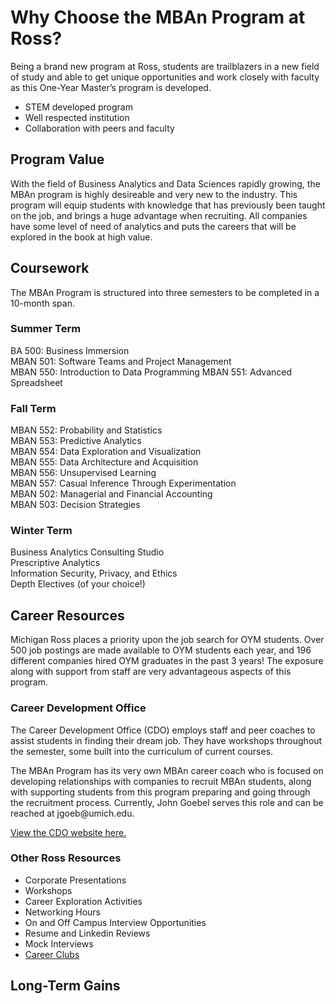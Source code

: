 # Why Choose the MBAn Program at Ross? {-}
Being a brand new program at Ross, students are trailblazers in a new field of study and able to get unique opportunities and work closely with faculty as this One-Year Master's program is developed.

- STEM developed program
- Well respected institution
- Collaboration with peers and faculty

## Program Value {-}
With the field of Business Analytics and Data Sciences rapidly growing, the MBAn program is highly desireable and very new to the industry. This program will equip students with knowledge that has previously been taught on the job, and brings a huge advantage when recruiting. All companies have some level of need of analytics and puts the careers that will be explored in the book at high value.

## Coursework {-}
The MBAn Program is structured into three semesters to be completed in a 10-month span.

### Summer Term {-}
BA 500: Business Immersion  
MBAN 501: Software Teams and Project Management  
MBAN 550: Introduction to Data Programming
MBAN 551: Advanced Spreadsheet

### Fall Term {-}
MBAN 552: Probability and Statistics  
MBAN 553: Predictive Analytics  
MBAN 554: Data Exploration and Visualization  
MBAN 555: Data Architecture and Acquisition  
MBAN 556: Unsupervised Learning  
MBAN 557: Casual Inference Through Experimentation  
MBAN 502: Managerial and Financial Accounting  
MBAN 503: Decision Strategies  

### Winter Term {-}
Business Analytics Consulting Studio  
Prescriptive Analytics  
Information Security, Privacy, and Ethics  
Depth Electives (of your choice!)  

## Career Resources {-}
Michigan Ross places a priority upon the job search for OYM students. Over 500 job postings are made available to OYM students each year, and 196 different companies hired OYM graduates in the past 3 years! The exposure along with support from staff are very advantageous aspects of this program.

### Career Development Office {-}
The Career Development Office (CDO) employs staff and peer coaches to assist students in finding their dream job. They have workshops throughout the semester, some built into the curriculum of current courses.

The MBAn Program has its very own MBAn career coach who is focused on developing relationships with companies to recruit MBAn students, along with supporting students from this program preparing and going through the recruitment process. Currently, John Goebel serves this role and can be reached at jgoeb@umich.edu.

[View the CDO website here.](https://sites.google.com/umich.edu/cdo-specialtymasters/home)  


### Other Ross Resources {-}
- Corporate Presentations
- Workshops
- Career Exploration Activities
- Networking Hours
- On and Off Campus Interview Opportunities
- Resume and Linkedin Reviews
- Mock Interviews
- [Career Clubs](https://michiganross.umich.edu/graduate/master-of-business-analytics/student-experience/clubs-and-involvement)  

## Long-Term Gains {-}
